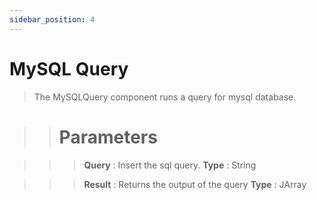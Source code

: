 ```yaml
---
sidebar_position: 4
---
```


# MySQL Query

> The MySQLQuery component runs a  query for mysql database.

>> # Parameters

>>> **Query** : Insert the sql query. **Type** : String

>>> **Result** : Returns the output of the query **Type** : JArray
